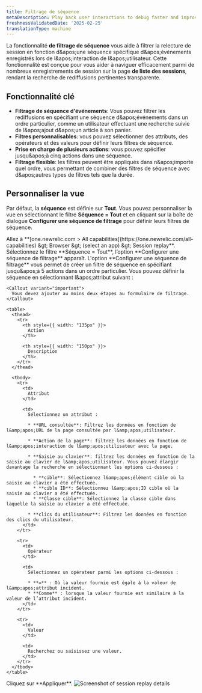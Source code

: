 ```yaml
---
title: Filtrage de séquence
metaDescription: Play back user interactions to debug faster and improve page performance.
freshnessValidatedDate: '2025-02-25'
translationType: machine
---
```


La fonctionnalité **de filtrage de séquence** vous aide à filtrer la relecture de session en fonction d&amp;apos;une séquence spécifique d&amp;apos;événements enregistrés lors de l&amp;apos;interaction de l&amp;apos;utilisateur. Cette fonctionnalité est conçue pour vous aider à naviguer efficacement parmi de nombreux enregistrements de session sur la page **de liste des sessions**, rendant la recherche de rediffusions pertinentes transparente.

## Fonctionnalité clé

* **Filtrage de séquence d&apos;événements**: Vous pouvez filtrer les rediffusions en spécifiant une séquence d&amp;apos;événements dans un ordre particulier, comme un utilisateur effectuant une recherche suivie de l&amp;apos;ajout d&amp;apos;un article à son panier.
* **Filtres personnalisables**: vous pouvez sélectionner des attributs, des opérateurs et des valeurs pour définir leurs filtres de séquence.
* **Prise en charge de plusieurs actions**: vous pouvez spécifier jusqu&amp;apos;à cinq actions dans une séquence.
* **Filtrage flexible**: les filtres peuvent être appliqués dans n&amp;apos;importe quel ordre, vous permettant de combiner des filtres de séquence avec d&amp;apos;autres types de filtres tels que la durée.

## Personnaliser la vue

Par défaut, la **séquence** est définie sur **Tout**. Vous pouvez personnaliser la vue en sélectionnant le filtre **Séquence = Tout** et en cliquant sur la boîte de dialogue **Configurer une séquence de filtrage** pour définir leurs filtres de séquence.

<Steps>
  <Step>
    Allez à <DNT>**[one.newrelic.com &gt; All capabilities](https://one.newrelic.com/all-capabilities) &amp;gt; Browser &amp;gt; (select an app) &amp;gt; Session replay**</DNT>.
  </Step>

  <Step>
    Sélectionnez le filtre **Séquence = Tout**, l’option **Configurer une séquence de filtrage** apparaît.
  </Step>

  <Step>
    L&apos;option **Configurer une séquence de filtrage** vous permet de créer un filtre de séquence en spécifiant jusqu&amp;apos;à 5 actions dans un ordre particulier. Vous pouvez définir la séquence en sélectionnant l&amp;apos;attribut suivant :

    <Callout variant="important">
      Vous devez ajouter au moins deux étapes au formulaire de filtrage.
    </Callout>

    <table>
      <thead>
        <tr>
          <th style={{ width: "135px" }}>
            Action
          </th>

          <th style={{ width: "150px" }}>
            Description
          </th>
        </tr>
      </thead>

      <tbody>
        <tr>
          <td>
            Attribut
          </td>

          <td>
            Sélectionnez un attribut :

            * **URL consultée**: Filtrez les données en fonction de l&amp;apos;URL de la page consultée par l&amp;apos;utilisateur.

            * **Action de la page**: filtrez les données en fonction de l&amp;apos;interaction de l&amp;apos;utilisateur avec la page.

            * **Saisie au clavier**: filtrez les données en fonction de la saisie au clavier de l&amp;apos;utilisateur. Vous pouvez élargir davantage la recherche en sélectionnant les options ci-dessous :

              * **cible**: Sélectionnez l&amp;apos;élément cible où la saisie au clavier a été effectuée.
              * **cible ID**: Sélectionnez l&amp;apos;ID cible où la saisie au clavier a été effectuée.
              * **Classe cible**: Sélectionnez la classe cible dans laquelle la saisie au clavier a été effectuée.

            * **clics du utilisateur**: Filtrez les données en fonction des clics du utilisateur.
          </td>
        </tr>

        <tr>
          <td>
            Opérateur
          </td>

          <td>
            Sélectionnez un opérateur parmi les options ci-dessous :

            * **=** : Où la valeur fournie est égale à la valeur de l&amp;apos;attribut incident.
            * **Comme** : lorsque la valeur fournie est similaire à la valeur de l’attribut incident.
          </td>
        </tr>

        <tr>
          <td>
            Valeur
          </td>

          <td>
            Recherchez ou saisissez une valeur.
          </td>
        </tr>
      </tbody>
    </table>
  </Step>

  <Step>
    Cliquez sur **Appliquer**.
  </Step>
</Steps>

<img title="Session replay details" alt="Screenshot of session replay details" src="/images/edit-sequence-filter.webp" />